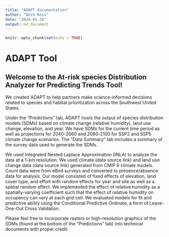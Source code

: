 ```yaml
---
title: "ADAPT documentation"
author: "Beth Ross"
date: "2024-01-26"
output: md_document
---
```


```r
knitr::opts_chunk$set(echo = TRUE)
```

# ADAPT Tool

## Welcome to the **A**t-risk species **D**istribution **A**nalyzer for **P**redicting **T**rends Tool! 

We created ADAPT to help partners make science-informed decisions related to species and habitat prioritization across the Southwest United States.

Under the "Predictions" tab, ADAPT hosts the output of species distribution models (SDMs) based on climate change (relative humidity), land use change, elevation, and year. We have SDMs for the current time period as well as projections for 2040-2060 and 2080-2100 for SSP2 and SSP5 climate change scenarios. The "Data Summary" tab includes a summary of the survey data used to generate the SDMs.

We used Integrated Nested Laplace Approximation (INLA) to analyze the data at a 1-km resolution. We used climate (data source link) and land use change data (data source link) generated from CMIP 6 climate models. Count data were from eBird surveys and converted to presence/absence data for analysis. Our model consisted of fixed effects of elevation, land cover type, and effort with random effects for year and site as well as a spatial random effect. We implemented the effect of relative humidity as a spatially-varying coefficient such that the effect of relative humidity on occupancy can vary at each grid cell. We evaluated models for fit and predictive ability using the Conditional Predictive Ordinate, a form of Leave-One-Out Cross Validation.

Please feel free to incorporate rasters or high-resolution graphics of the SDMs (found at the bottom of the "Predictions" tab) into technical documents with proper credit.